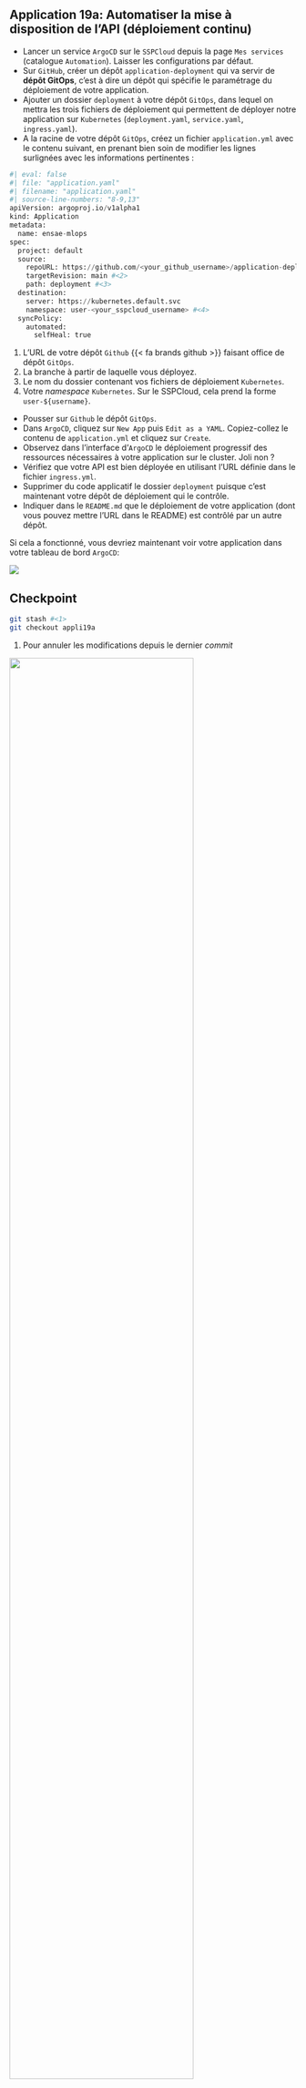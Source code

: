 ::: {.callout-tip}
## Application 19a: Automatiser la mise à disposition de l'API (déploiement continu)

- Lancer un service `ArgoCD` sur le `SSPCloud` depuis la page `Mes services` (catalogue `Automation`). Laisser
les configurations par défaut.
- Sur `GitHub`, créer un dépôt `application-deployment` qui va servir de **dépôt GitOps**, c'est à dire un dépôt qui spécifie le paramétrage du déploiement de votre application.
- Ajouter un dossier `deployment` à votre dépôt `GitOps`, dans lequel on mettra les trois fichiers de déploiement qui permettent de déployer notre application sur `Kubernetes` (`deployment.yaml`, `service.yaml`, `ingress.yaml`).
- A la racine de votre dépôt `GitOps`, créez un fichier `application.yml` avec le contenu suivant, en prenant bien soin de modifier les lignes surlignées avec les informations pertinentes :

```python
#| eval: false
#| file: "application.yaml"
#| filename: "application.yaml"
#| source-line-numbers: "8-9,13"
apiVersion: argoproj.io/v1alpha1
kind: Application
metadata:
  name: ensae-mlops
spec:
  project: default
  source:
    repoURL: https://github.com/<your_github_username>/application-deployment.git #<1>
    targetRevision: main #<2>
    path: deployment #<3>
  destination:
    server: https://kubernetes.default.svc
    namespace: user-<your_sspcloud_username> #<4>
  syncPolicy:
    automated:
      selfHeal: true
```
1. L'URL de votre dépôt `Github` {{< fa brands github >}} faisant office de dépôt `GitOps`.
2. La branche à partir de laquelle vous déployez.
3. Le nom du dossier contenant vos fichiers de déploiement `Kubernetes`.
4. Votre _namespace_ `Kubernetes`. Sur le SSPCloud, cela prend la forme `user-${username}`.

- Pousser sur `Github` le dépôt `GitOps`.
- Dans `ArgoCD`, cliquez sur `New App` puis `Edit as a YAML`. Copiez-collez le contenu de `application.yml` et cliquez sur `Create`.
- Observez dans l'interface d'`ArgoCD` le déploiement progressif des ressources nécessaires à votre application sur le cluster. Joli non ?
- Vérifiez que votre API est bien déployée en utilisant l’URL définie dans le fichier `ingress.yml`.
- Supprimer du code applicatif le dossier `deployment` puisque c'est maintenant votre dépôt de déploiement qui le contrôle.
- Indiquer dans le `README.md` que le déploiement de votre application (dont vous pouvez mettre l'URL dans le README) est contrôlé par un autre dépôt.

:::

Si cela a fonctionné, vous devriez maintenant voir votre application dans votre tableau de bord `ArgoCD`:

![](/chapters/applications/figures/argo_appli19a.png)


::: {.callout-caution collapse="true"}
## Checkpoint

```.bash
git stash #<1>
git checkout appli19a
```
1. Pour annuler les modifications depuis le dernier _commit_


![](/checkpoint.jpg){width=80% fig-align="center"}

:::
